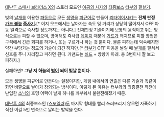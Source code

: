 [[대난투 스매시 브라더스 X]]의 스토리 모드인 [[아공의 사자]]의 [[최종보스]] [[터부]]의 [[필살기]].

빛의 [[날개]]를 이용한 [[파동]]으로 모든 [[생명]]을 [[피규어]]로 만들어 [[리타이어]]시키는 '''전체 판정 [[가드 불능]] [[즉사기]].'''[* 이지 모드에서는 날아가는 속도 및 거리가 상당히 떨어져서 OFF 파동 일격으로 즉사할 정도까지는 아니다.]
전체판정 기술이기에 보통의 움직이고 뛰는 방식으로는 피할 수 없으며, 방어해도 즉사급 [[데미지]] 때문에 [[가드]]가 깨지므로 피할 방법은 구석에서 긴급 회피를 하거나, 또는 구르거나 하는 것 뿐이다. 물론 피하는데 익숙해지면 약간 부담가는 정도의 기술이 되긴 하지만.[* [[터부]]가 OFF 파동을 날릴 때 [[날개]]를 펼쳐서 신호를 주니 자리잡고 피하면 된다. 커맨드는 [[실드]] + 방향키 아래. 총 3번이니 잘 보고 피하자.]

실패하면? '''그냥 저 하늘의 [[별]]이 되어 빛날 뿐이다.'''

모든 생명을 피규어로 만든다는 설정이지만, 게임 내에서의 연출은 다른 기술과 똑같이 화면 바깥으로 날아가 장외되는 방식이다. 이렇게 된 이유는 터부와의 최종결전 직전에 난입한 [[소닉 더 헤지혹|소닉]]의 호밍 어택이 날개 하나를 깨부숴서 불완전해졌기 때문.

[[대난투 스매시 브라더스 for Nintendo 3DS / Wii U|대난투 4]]의 최종보스인 [[마스터 코어|(스포일러)]]도 마지막 형태를 빨리 쓰러뜨리지 않으면 자폭하기 직전 이걸 5번 연속으로 날리는 발악을 한다.
